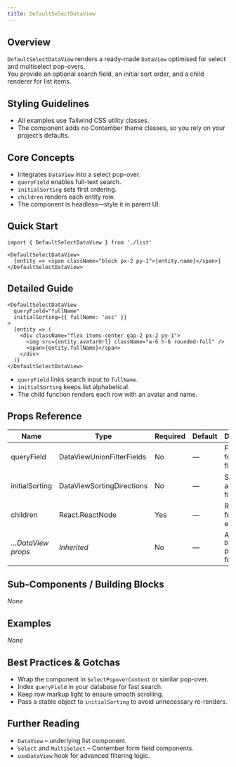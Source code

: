 ```yaml
---
title: DefaultSelectDataView
---
```


<!-- Edited by human: false -->
<!-- Examples count: 0 -->
<!-- Source examples: 0 -->
<!-- Playground examples: 0 -->
<!-- External examples: 0 -->
<!-- Import examples: 0 -->

## Overview
`DefaultSelectDataView` renders a ready-made `DataView` optimised for select and multiselect pop-overs.  
You provide an optional search field, an initial sort order, and a child renderer for list items.

## Styling Guidelines
* All examples use Tailwind CSS utility classes.  
* The component adds no Contember theme classes, so you rely on your project’s defaults.

## Core Concepts
* Integrates `DataView` into a select pop-over.  
* `queryField` enables full-text search.  
* `initialSorting` sets first ordering.  
* `children` renders each entity row.  
* The component is headless—style it in parent UI.

## Quick Start
```tsx
import { DefaultSelectDataView } from './list'

<DefaultSelectDataView>
  {entity => <span className="block px-2 py-1">{entity.name}</span>}
</DefaultSelectDataView>
```

## Detailed Guide
```tsx
<DefaultSelectDataView
  queryField="fullName"
  initialSorting={{ fullName: 'asc' }}
>
  {entity => (
    <div className="flex items-center gap-2 px-2 py-1">
      <img src={entity.avatarUrl} className="w-6 h-6 rounded-full" />
      <span>{entity.fullName}</span>
    </div>
  )}
</DefaultSelectDataView>
```
* `queryField` links search input to `fullName`.  
* `initialSorting` keeps list alphabetical.  
* The child function renders each row with an avatar and name.

## Props Reference
| Name | Type | Required | Default | Description |
| --- | --- | --- | --- | --- |
| queryField | DataViewUnionFilterFields | No | — | Field used for full-text filtering. |
| initialSorting | DataViewSortingDirections | No | — | Sorting applied on first render. |
| children | React.ReactNode | Yes | — | Renderer for each entity. |
| *…DataView props* | *Inherited* | No | — | All other `DataView` props are forwarded. |

## Sub-Components / Building Blocks
_None_

## Examples
_None_

## Best Practices & Gotchas
* Wrap the component in `SelectPopoverContent` or similar pop-over.  
* Index `queryField` in your database for fast search.  
* Keep row markup light to ensure smooth scrolling.  
* Pass a stable object to `initialSorting` to avoid unnecessary re-renders.

## Further Reading
* `DataView` – underlying list component.  
* `Select` and `MultiSelect` – Contember form field components.  
* `useDataView` hook for advanced filtering logic.

<!-- End of Generated Documentation -->